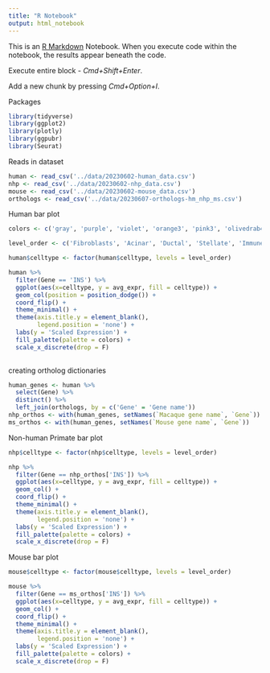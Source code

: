 ```yaml
---
title: "R Notebook"
output: html_notebook
---
```


This is an [R Markdown](http://rmarkdown.rstudio.com) Notebook. When you execute code within the notebook, the results appear beneath the code. 

Execute entire block - *Cmd+Shift+Enter*. \

Add a new chunk by pressing *Cmd+Option+I*.

Packages
```r
library(tidyverse)
library(ggplot2)
library(plotly)
library(ggpubr)
library(Seurat)
```
Reads in dataset
```r
human <- read_csv('../data/20230602-human_data.csv')
nhp <- read_csv('../data/20230602-nhp_data.csv')
mouse <- read_csv('../data/20230602-mouse_data.csv')
orthologs <- read_csv('../data/20230607-orthologs-hm_nhp_ms.csv')
```
Human bar plot
```r
colors <- c('gray', 'purple', 'violet', 'orange3', 'pink3', 'olivedrab4', 'plum4', 'blue', 'green', 'red')

level_order <- c('Fibroblasts', 'Acinar', 'Ductal', 'Stellate', 'Immune', 'Endothelial', 'Gamma', 'Epsilon', 'Delta', 'Beta', 'Alpha')

human$celltype <- factor(human$celltype, levels = level_order)

human %>% 
  filter(Gene == 'INS') %>% 
  ggplot(aes(x=celltype, y = avg_expr, fill = celltype)) + 
  geom_col(position = position_dodge()) +
  coord_flip() +
  theme_minimal() +
  theme(axis.title.y = element_blank(),
        legend.position = 'none') +
  labs(y = 'Scaled Expression') +
  fill_palette(palette = colors) +
  scale_x_discrete(drop = F)
  
```
creating ortholog dictionaries
```r
human_genes <- human %>% 
  select(Gene) %>% 
  distinct() %>% 
  left_join(orthologs, by = c('Gene' = 'Gene name'))
nhp_orthos <- with(human_genes, setNames(`Macaque gene name`, `Gene`))
ms_orthos <- with(human_genes, setNames(`Mouse gene name`, `Gene`))
```
Non-human Primate bar plot
```r
nhp$celltype <- factor(nhp$celltype, levels = level_order)

nhp %>% 
  filter(Gene == nhp_orthos['INS']) %>% 
  ggplot(aes(x=celltype, y = avg_expr, fill = celltype)) + 
  geom_col() +
  coord_flip() +
  theme_minimal() +
  theme(axis.title.y = element_blank(),
        legend.position = 'none') +
  labs(y = 'Scaled Expression') +
  fill_palette(palette = colors) +
  scale_x_discrete(drop = F)
```
Mouse bar plot
```r
mouse$celltype <- factor(mouse$celltype, levels = level_order)

mouse %>% 
  filter(Gene == ms_orthos['INS']) %>% 
  ggplot(aes(x=celltype, y = avg_expr, fill = celltype)) + 
  geom_col() +
  coord_flip() +
  theme_minimal() +
  theme(axis.title.y = element_blank(),
        legend.position = 'none') +
  labs(y = 'Scaled Expression') +
  fill_palette(palette = colors) +
  scale_x_discrete(drop = F)
```

```r

```

